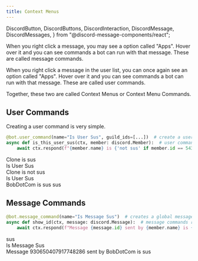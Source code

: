 ```yaml
---
title: Context Menus
---
```


  DiscordButton,
  DiscordButtons,
  DiscordInteraction,
  DiscordMessage,
  DiscordMessages,
} from "@discord-message-components/react";

When you right click a message, you may see a option called "Apps". Hover over it and you can see commands a bot can run with that message. These are called message commands.

When you right click a message in the user list, you can once again see an option called "Apps". Hover over it and you can see commands a bot can run with that message. These are called user commands.

Together, these two are called Context Menus or Context Menu Commands.

## User Commands

Creating a user command is very simple.

```python
@bot.user_command(name="Is User Sus", guild_ids=[...])  # create a user command for the supplied guilds
async def is_this_user_sus(ctx, member: discord.Member):  # user commands return the member
    await ctx.respond(f"{member.name} is {'not sus' if member.id == 543397958197182464 else 'sus'}")
```

<DiscordMessages>
  <DiscordMessage author="BobDotCom" avatar="https://cdn.discordapp.com/avatars/690420846774321221/5a2e465e7a4a56aa18b50ee94cde4229.png">
    Clone is sus
  </DiscordMessage>
  <DiscordMessage author="Pycord Manager" avatar="https://cdn.discordapp.com/avatars/882631512829329448/32b7c23df364938574997fc86ef24cee.png" bot>
    <div slot="interactions">
      <DiscordInteraction author="Clone" avatar="https://cdn.discordapp.com/avatars/543397958197182464/fe1297ec629e24faeb2d293b7259f2ab.png" command>
        Is User Sus
      </DiscordInteraction>
    </div>
    Clone is not sus
  </DiscordMessage>
  <DiscordMessage author="Pycord Manager" avatar="https://cdn.discordapp.com/avatars/882631512829329448/32b7c23df364938574997fc86ef24cee.png" bot>
    <div slot="interactions">
      <DiscordInteraction author="Clone" avatar="https://cdn.discordapp.com/avatars/543397958197182464/fe1297ec629e24faeb2d293b7259f2ab.png" command>
        Is User Sus
      </DiscordInteraction>
    </div>
    BobDotCom is sus
  </DiscordMessage>
  <DiscordMessage author="BobDotCom" avatar="https://cdn.discordapp.com/avatars/690420846774321221/5a2e465e7a4a56aa18b50ee94cde4229.png">
    sus
  </DiscordMessage>
</DiscordMessages>


## Message Commands

```python
@bot.message_command(name="Is Message Sus")  # creates a global message command. use guild_ids=[] to create guild-specific commands.
async def show_id(ctx, message: discord.Message):  # message commands return the message
    await ctx.respond(f"Message {message.id} sent by {member.name} is {'not sus' if message.id == 543397958197182464 else 'sus'}")
```

<DiscordMessages>
  <DiscordMessage author="BobDotCom" avatar="https://cdn.discordapp.com/avatars/690420846774321221/5a2e465e7a4a56aa18b50ee94cde4229.png">
    sus
  </DiscordMessage>
  <DiscordMessage author="Pycord Manager" avatar="https://cdn.discordapp.com/avatars/882631512829329448/32b7c23df364938574997fc86ef24cee.png" bot>
    <div slot="interactions">
      <DiscordInteraction author="Clone" avatar="https://cdn.discordapp.com/avatars/543397958197182464/fe1297ec629e24faeb2d293b7259f2ab.png" command>
        Is Message Sus
      </DiscordInteraction>
    </div>
    Message 930650407917748286 sent by BobDotCom is sus
  </DiscordMessage>
</DiscordMessages>


